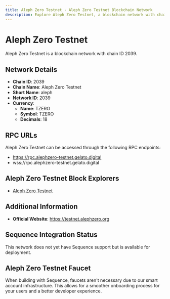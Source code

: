 ```yaml
--- 
title: Aleph Zero Testnet - Aleph Zero Testnet Blockchain Network
description: Explore Aleph Zero Testnet, a blockchain network with chain ID 2039. Learn about its native currency, TZERO, and how to interact with the network.
---
```


# Aleph Zero Testnet

Aleph Zero Testnet is a blockchain network with chain ID 2039.

## Network Details

- **Chain ID**: 2039
- **Chain Name**: Aleph Zero Testnet
- **Short Name**: aleph
- **Network ID**: 2039
- **Currency**: 
  - **Name**: TZERO
  - **Symbol**: TZERO
  - **Decimals**: 18

## RPC URLs

Aleph Zero Testnet can be accessed through the following RPC endpoints:

- https://rpc.alephzero-testnet.gelato.digital
- wss://rpc.alephzero-testnet.gelato.digital

## Aleph Zero Testnet Block Explorers

- [Aleph Zero Testnet](https://test.azero.dev/#/explorer)

## Additional Information

- **Official Website**: https://testnet.alephzero.org

## Sequence Integration Status

This network does not yet have Sequence support but is available for deployment.

## Aleph Zero Testnet Faucet

When building with Sequence, faucets aren't necessary due to our smart account infrastructure. This allows for a smoother onboarding process for your users and a better developer experience.
